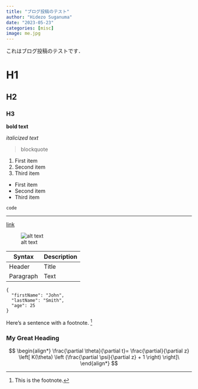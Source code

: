 ```yaml
---
title: "ブログ投稿のテスト"
author: "Hidezo Suganuma"
date: "2023-05-23"
categories: [misc]
image: me.jpg
---
```


これはブログ投稿のテストです．

# H1
## H2
### H3

**bold text**

*italicized text*

> blockquote

1. First item
2. Second item
3. Third item

- First item
- Second item
- Third item

`code`

---

[link](https://www.example.com)

![alt text](me.jpg)

| Syntax | Description |
| ----------- | ----------- |
| Header | Title |
| Paragraph | Text |

```
{
  "firstName": "John",
  "lastName": "Smith",
  "age": 25
}
```
Here's a sentence with a footnote. [^1]

[^1]: This is the footnote.

### My Great Heading {#custom-id}

$$
    \begin{align*}
    \frac{\partial \theta}{\partial t}= \frac{\partial}{\partial z}
    \left[ K(\theta) \left (\frac{\partial \psi}{\partial z} + 1 \right) \right]\
    \end{align*}
$$
